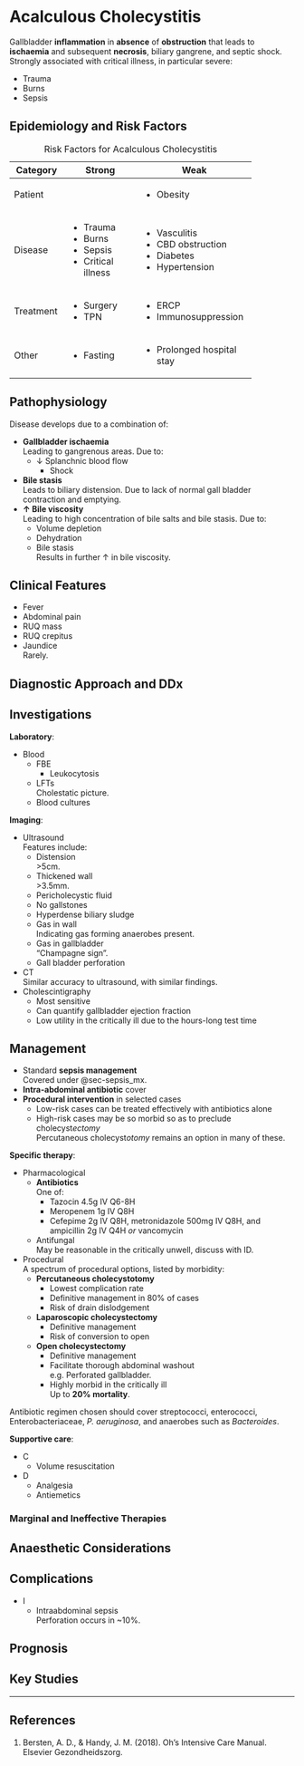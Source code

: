 # Acalculous Cholecystitis

Gallbladder **inflammation** in **absence** of **obstruction** that leads to **ischaemia** and subsequent **necrosis**, biliary gangrene, and septic shock. Strongly associated with critical illness, in particular severe:

* Trauma
* Burns
* Sepsis


## Epidemiology and Risk Factors

: Risk Factors for Acalculous Cholecystitis

+-----------+--------------------+---------------------------+
| Category  | Strong             | Weak                      |
+===========+====================+===========================+
| Patient   |                    | * Obesity                 |
+-----------+--------------------+---------------------------+
| Disease   | * Trauma           | * Vasculitis              |
|           | * Burns            | * CBD obstruction         |
|           | * Sepsis           | * Diabetes                |
|           | * Critical illness | * Hypertension            |
+-----------+--------------------+---------------------------+
| Treatment | * Surgery          | * ERCP                    |
|           | * TPN              | * Immunosuppression       |
+-----------+--------------------+---------------------------+
| Other     | * Fasting          | * Prolonged hospital stay |
+-----------+--------------------+---------------------------+


## Pathophysiology

Disease develops due to a combination of:

* **Gallbladder ischaemia**\
Leading to gangrenous areas. Due to:
	* ↓ Splanchnic blood flow
		* Shock
* **Bile stasis**\
Leads to biliary distension. Due to lack of normal gall bladder contraction and emptying.
* **↑ Bile viscosity**\
Leading to high concentration of bile salts and bile stasis. Due to:
	* Volume depletion
	* Dehydration
	* Bile stasis\
	Results in further ↑ in bile viscosity.


## Clinical Features

* Fever
* Abdominal pain
* RUQ mass
* RUQ crepitus
* Jaundice\
Rarely.


## Diagnostic Approach and DDx


## Investigations

**Laboratory**:

* Blood
	* FBE
		* Leukocytosis
	* LFTs\
	Cholestatic picture.
	* Blood cultures

**Imaging**:

* Ultrasound\
Features include:
	* Distension\
	\>5cm.
	* Thickened wall\
	\>3.5mm.
	* Pericholecystic fluid
	* No gallstones
	* Hyperdense biliary sludge
	* Gas in wall\
	Indicating gas forming anaerobes present.
	* Gas in gallbladder\
	"Champagne sign".
	* Gall bladder perforation
* CT\
Similar accuracy to ultrasound, with similar findings.
* Cholescintigraphy\
	* Most sensitive
	* Can quantify gallbladder ejection fraction
	* Low utility in the critically ill due to the hours-long test time


## Management

:::priority
* Standard **sepsis management**\
Covered under @sec-sepsis_mx.
* **Intra-abdominal antibiotic** cover
* **Procedural intervention** in selected cases
	* Low-risk cases can be treated effectively with antibiotics alone
	* High-risk cases may be so morbid so as to preclude cholecyst*ectomy*\
	Percutaneous cholecyst*otomy* remains an option in many of these.
:::

**Specific therapy**:

* Pharmacological
	* **Antibiotics**\
	One of:
		* Tazocin 4.5g IV Q6-8H
		* Meropenem 1g IV Q8H
		* Cefepime 2g IV Q8H, metronidazole 500mg IV Q8H, and ampicillin 2g IV Q4H *or* vancomycin
	* Antifungal\
	May be reasonable in the critically unwell, discuss with ID.
* Procedural\
A spectrum of procedural options, listed by morbidity:
	* **Percutaneous cholecystotomy**
		* Lowest complication rate
		* Definitive management in 80% of cases
		* Risk of drain dislodgement
	* **Laparoscopic cholecystectomy**
		* Definitive management
		* Risk of conversion to open
	* **Open cholecystectomy**
		* Definitive management
		* Facilitate thorough abdominal washout\
		e.g. Perforated gallbladder.
		* Highly morbid in the critically ill\
		Up to **20% mortality**.

:::column-margin
Antibiotic regimen chosen should cover streptococci, enterococci, Enterobacteriaceae, *P. aeruginosa*, and anaerobes such as *Bacteroides*. 
:::

**Supportive care**:

* C
	* Volume resuscitation
* D
	* Analgesia
	* Antiemetics


### Marginal and Ineffective Therapies

## Anaesthetic Considerations

## Complications

* I
	* Intraabdominal sepsis\
	Perforation occurs in ~10%.


## Prognosis

## Key Studies


---

## References

1. Bersten, A. D., & Handy, J. M. (2018). Oh’s Intensive Care Manual. Elsevier Gezondheidszorg.